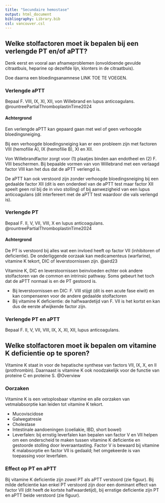 ```yaml
---
title: "Secundaire hemostase"
output: html_document
bibliography: Library.bib
csl: vancouver.csl
---
```



<!-- Dhttps://pmc.ncbi.nlm.nih.gov/articles/PMC4087534/#:~:text=In%20acute%20liver%20failure%2C%20plasma,with%20vWf%20is%20usually%20elevated. todo-->

<!-- Dhttps://pmc.ncbi.nlm.nih.gov/articles/PMC6710154/ todo-->

## Welke stolfactoren moet ik bepalen bij een verlengde PT en/of aPTT?

Denk eerst en vooral aan afnameproblemen (onvoldoende gevulde
citraatbuis, heparine op dezelfde lijn, klonters in de citraatbuis).

Doe daarna een bloedingsanamnese LINK TOE TE VOEGEN.

### Verlengde aPTT

Bepaal F. VIII, IX, XI, XII, von Willebrand en lupus anticoagulans. @rountreePartialThromboplastinTime2024

#### Achtergrond

Een verlengde aPTT kan gepaard gaan met wel of geen verhoogde
bloedingsneiging.

Bij een verhoogde bloedingsneiging kan er een probleem zijn met factoren
VIII (hemofilie A), IX (hemofilie B), XI en XII.

Von Willebrandfactor zorgt voor (1) plaatjes binden aan endotheel en (2)
F. VIII beschermen. Bij bepaalde vormen van von Willebrand met een
verlaagd factor VIII kan het dus dat de aPTT verlengd is.

De aPTT kan ook verstoord zijn zonder verhoogde bloedingsneiging bij een
gedaalde factor XII (dit is een onderdeel van de aPTT test maar factor
XII speelt geen rol bij de in vivo stolling) of bij aanwezigheid van een
lupus anticoagulans (dit interfereert met de aPTT test waardoor die vals
verlengd is).

### Verlengde PT

Bepaal F. II, V, VII, VIII, X en lupus anticoagulans. @rountreePartialThromboplastinTime2024

#### Achtergrond

De PT is verstoord bij alles wat een invloed heeft op factor VII
(inhibitoren of deficientie). De onderliggende oorzaak kan medicamenteus
(warfarine), vitamine K tekort, DIC of leverstoornissen zijn. @aird23

Vitamine K, DIC en leverstoornissen beinvloeden echter ook andere
stolfactoren van de common en intrinsic pathway. Soms gebeurt het toch
dat de aPTT normaal is en de PT gestoord is.

-   Bij leverstoornissen en DIC: F. VIII stijgt (dit is een acute fase
    eiwit) en kan compenseren voor de andere gedaalde stolfactoren
-   Bij vitamine K deficientie: de halfwaardetijd van F. VII is het
    kortst en kan dus de eerste afwijkende factor zijn.

### Verlengde PT en aPTT

Bepaal F. II, V, VII, VIII, IX, X, XI, XII, lupus anticoagulans.

## Welke stolfactoren moet ik bepalen om vitamine K deficientie op te sporen?

Vitamine K staat in voor de hepatische synthese van factors VII, IX, X,
en II (prothrombin). Daarnaast is vitamine K ook noodzakelijk voor de
functie van proteine C en proteine S. @Overview

### Oorzaken

Vitamine K is een vetoplosbaar vitamine en alle oorzaken van
vetmalabsorptie kan leiden tot vitamine K tekort.

-   Mucoviscidose
-   Galwegatresie
-   Cholestase
-   Intestinale aandoeningen (coeliakie, IBD, short bowel)
-   Leverfalen: bij ernstig leverfalen kan bepalen van factor V en VII
    helpen om een onderscheid te maken tussen vitamine K deficientie en
    gestoorde stolling door leveraantasting. Factor V is bewaard bij
    vitamine K malabsorptie en factor VII is gedaald; het omgekeerde is
    van toepassing voor leverfalen.

### Effect op PT en aPTT

Bij vitamine K deficientie zijn zowel PT als aPTT verstoord (zie
figuur). Bij milde deficientie kan enkel PT verstoord zijn door een
dominant effect van factor VII (dit heeft de kortste halfwaardetijd),
bij ernstige deficientie zijn PT en aPTT beide verstoord (zie figuur).
